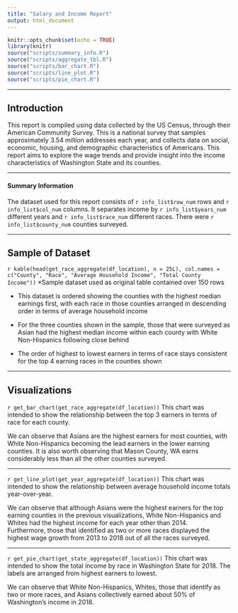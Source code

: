 ```yaml
---
title: "Salary and Income Report"
output: html_document
---
```


```r
knitr::opts_chunk$set(echo = TRUE)
library(knitr)
source("scripts/summary_info.R")
source("scripts/aggregate_tbl.R")
source("scripts/bar_chart.R")
source("scripts/line_plot.R")
source("scripts/pie_chart.R")
```
***
## Introduction

This report is compiled using data collected by the US Census, through their American Community Survey. This is a national survey that samples approximately 3.54 million addresses each year, and collects data on social, economic, housing, and demographic characteristics of Americans. This report aims to explore the wage trends and provide insight into the income characteristics of Washington State and its counties.

***
#### Summary Information
The dataset used for this report consists of `r info_list$row_num` rows and `r info_list$col_num` columns. It separates income by `r info_list$years_num` different years and `r info_list$race_num` different races. There were `r info_list$county_num` counties surveyed.

***
## Sample of Dataset

`r kable(head(get_race_aggregate(df_location), n = 25L), col.names = c("County", "Race", "Average Household Income", "Total County Income"))`
*Sample dataset used as original table contained over 150 rows

- This dataset is ordered showing the counties with the highest median earnings first, with each race in those counties arranged in descending order in terms of average household income

- For the three counties shown in the sample, those that were surveyed as Asian had the highest median income within each county with White Non-Hispanics following close behind

- The order of highest to lowest earners in terms of race stays consistent for the top 4 earning races in the counties shown

***
## Visualizations

`r get_bar_chart(get_race_aggregate(df_location))`
This chart was intended to show the relationship between the top 3 earners in terms of race for each county.  
  
We can observe that Asians are the highest earners for most counties, with White Non-Hispanics becoming the lead earners in the lower earning counties. It is also worth observing that Mason County, WA earns considerably less than all the other counties surveyed.

***
`r get_line_plot(get_year_aggregate(df_location))`
This chart was intended to show the relationship between average household income totals year-over-year.

We can observe that although Asians were the highest earners for the top earning counties in the previous visualizations, White Non-Hispanics and Whites had the highest income for each year other than 2014.  
Furthermore, those that identified as two or more races displayed the highest wage growth from 2013 to 2018 out of all the races surveyed.

***
`r get_pie_chart(get_state_aggregate(df_location))`
This chart was intended to show the total income by race in Washington State for 2018. The labels are arranged from highest earners to lowest.

We can observe that White Non-Hispanics, Whites, those that identify as two or more races, and Asians collectively earned about 50% of Washington's income in 2018. 